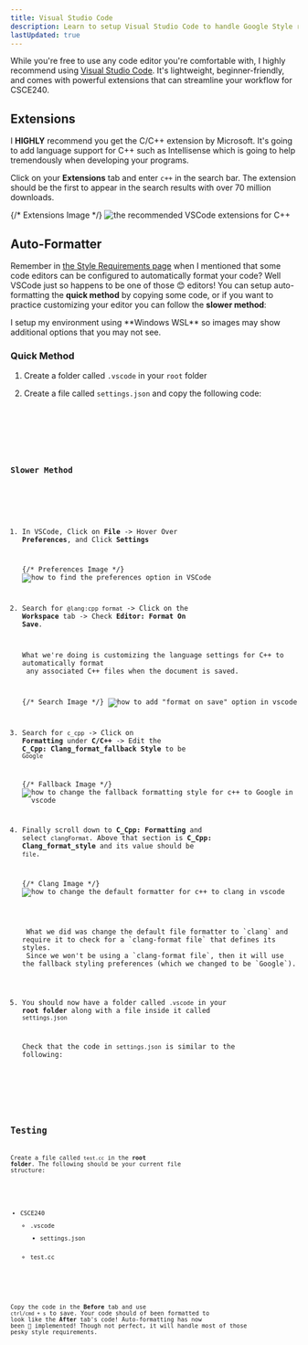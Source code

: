 ```yaml
---
title: Visual Studio Code
description: Learn to setup Visual Studio Code to handle Google Style requirements automatically and the extensions that can help you develop C++ programs in CSCE240.
lastUpdated: true
---
```



While you're free to use any code editor you're comfortable with, I highly recommend using 
<a href="https://code.visualstudio.com/" target="_blank" rel="noopener noreferrer">Visual 
Studio Code</a>. It's lightweight, beginner-friendly, and comes with powerful extensions 
that can streamline your workflow for CSCE240.

## Extensions

I **HIGHLY** recommend you get the C/C++ extension by Microsoft. It's going to add language 
support for C++ such as Intellisense which is going to help tremendously when developing your 
programs. 

Click on your **Extensions** tab and enter `c++` in the search bar. The extension should 
be the first to appear in the search results with over 70 million downloads.

{/* Extensions Image */}
![the recommended VSCode extensions for C++](@assets/editor/extensions.webp)
 
## Auto-Formatter

Remember in [the Style Requirements page](../welcome/style-requirements#code-editor) when 
I mentioned that some code editors can be configured to automatically format your 
code? Well VSCode just so happens to be one of those 😊 editors! You can setup auto-formatting the **quick method** by copying some code, or if you want to 
practice customizing your editor you can follow the **slower method**:

<Aside>I setup my environment using **Windows WSL** so images may show additional options that you may not see.</Aside>

### Quick Method

<Steps>

1. Create a folder called `.vscode` in your `root` folder

2. Create a file called `settings.json` and copy the following code:

    <Code title="settings.json" lang="json" code={code.settings} />

</Steps>

### Slower Method

<Steps>

1. In VSCode, Click on **File** -> Hover Over **Preferences**, and Click **Settings**

    {/* Preferences Image */}
    ![how to find the preferences option in VSCode](@assets/editor/preferences.webp)

2. Search for `@lang:cpp format` -> Click on the **Workspace** tab -> Check **Editor: Format On Save**. 

    <Aside>What we're doing is customizing the language settings for C++ to automatically format 
    any associated C++ files when the document is saved.</Aside>

    {/* Search Image */}
    ![how to add "format on save" option in vscode](@assets/editor/search.webp)

3. Search for `c_cpp` -> Click on **Formatting** under **C/C++** -> Edit the **C_Cpp: Clang_format_fallback Style**
to be `Google`

    {/* Fallback Image */}
    ![how to change the fallback formatting style for c++ to Google in vscode](@assets/editor/fallback.webp)

4. Finally scroll down to **C_Cpp: Formatting** and select `clangFormat`. Above that section 
is **C_Cpp: Clang_format_style** and its value should be `file`.

    {/* Clang Image */}
    ![how to change the default formatter for c++ to clang in vscode](@assets/editor/clang.webp)

    <Aside>
    What we did was change the default file formatter to `clang` and require it to check for a `clang-format file` that defines its styles. 
    Since we won't be using a `clang-format file`, then it will use the fallback styling preferences (which we changed to be `Google`).
    </Aside>

5. You should now have a folder called `.vscode` in your **root folder** along with a file inside it called `settings.json`

    Check that the code in `settings.json` is similar to the following:

    <Code title="settings.json" lang="json" code={code.settings} />

</Steps>

## Testing

Create a file called `test.cc` in the **root folder**. The following should be your current file structure:

<FileTree>

- CSCE240
    - .vscode
        - settings.json
    - test.cc

</FileTree>

Copy the code in the **Before** tab and use `ctrl/cmd + s` to save. Your code should of been formatted to look like 
the **After** tab's code! Auto-formatting has now been 🚀 implemented! Though not perfect, it will handle most of those 
pesky style requirements.

<Tabs>

<TabItem label="Before" icon="close">
<Code title="test.cc" lang="cpp" code={code.before} />
</TabItem>

<TabItem label="After" icon="approve-check">
<Code title="test.cc" lang="cpp" code={code.after} />
</TabItem>

</Tabs>





